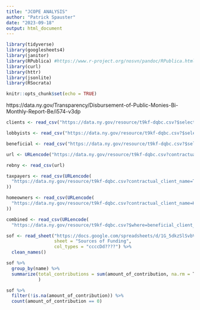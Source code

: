 ```yaml
---
title: "JCOPE ANALYSIS"
author: "Patrick Spauster"
date: "2023-09-18"
output: html_document
---
```


```r
library(tidyverse)
library(googlesheets4)
library(janitor)
library(RPublica) #https://www.r-project.org/nosvn/pandoc/RPublica.html
library(curl)
library(httr)
library(jsonlite)
library(RSocrata)

knitr::opts_chunk$set(echo = TRUE)
```

https://data.ny.gov/Transparency/Disbursement-of-Public-Monies-Bi-Monthly-Report-Be/i574-v3dp
```r

clients <- read_csv("https://data.ny.gov/resource/t9kf-dqbc.csv?$select=contractual_client_name,COUNT(contractual_client_name)&$group=contractual_client_name&$LIMIT=100000")

lobbyists <- read_csv("https://data.ny.gov/resource/t9kf-dqbc.csv?$select=principal_lobbyist_name,COUNT(principal_lobbyist_name)&$group=principal_lobbyist_name&$LIMIT=100000")

beneficial <- read_csv("https://data.ny.gov/resource/t9kf-dqbc.csv?$select=beneficial_client_name,COUNT(beneficial_client_name)&$group=beneficial_client_name&$LIMIT=100000")

```


```r

url <- URLencode("https://data.ny.gov/resource/t9kf-dqbc.csv?contractual_client_name=REAL ESTATE BOARD OF NEW YORK, INC.&$limit=20000")

rebny <- read_csv(url)

taxpayers <- read_csv(URLencode(
  "https://data.ny.gov/resource/t9kf-dqbc.csv?contractual_client_name=TAXPAYERS FOR AN AFFORDABLE NY, INC.&$limit=20000"
))

homeowners <- read_csv(URLencode(
  "https://data.ny.gov/resource/t9kf-dqbc.csv?contractual_client_name=Homeowners for an Affordable New York LLC&$limit=20000"
))

combined <- read_csv(URLencode(
  "https://data.ny.gov/resource/t9kf-dqbc.csv?$where=beneficial_client_name = 'TAXPAYERS FOR AN AFFORDABLE NY, INC.' OR beneficial_client_name = 'Homeowners for an Affordable New York LLC' OR beneficial_client_name='REAL ESTATE BOARD OF NEW YORK, INC.' OR principal_lobbyist_name = 'TAXPAYERS FOR AN AFFORDABLE NY, INC.' OR principal_lobbyist_name = 'Homeowners for an Affordable New York LLC' OR principal_lobbyist_name='REAL ESTATE BOARD OF NEW YORK, INC.' &$LIMIT= 100000"))


```























```r

sof <- read_sheet("https://docs.google.com/spreadsheets/d/1G_5dkzSlSvbVwM7Q-NItgntBawFXDoZaFoq4XPoTSLE/edit#gid=78477068", 
                  sheet = "Sources of Funding",
                  col_types = "ccccDd????") %>% 
  clean_names()

```

```r
sof %>% 
  group_by(name) %>% 
  summarize(total_contributions = sum(amount_of_contribution, na.rm = T),
            )

sof %>% 
  filter(!is.na(amount_of_contribution)) %>% 
  count(amount_of_contribution == 0)
```





